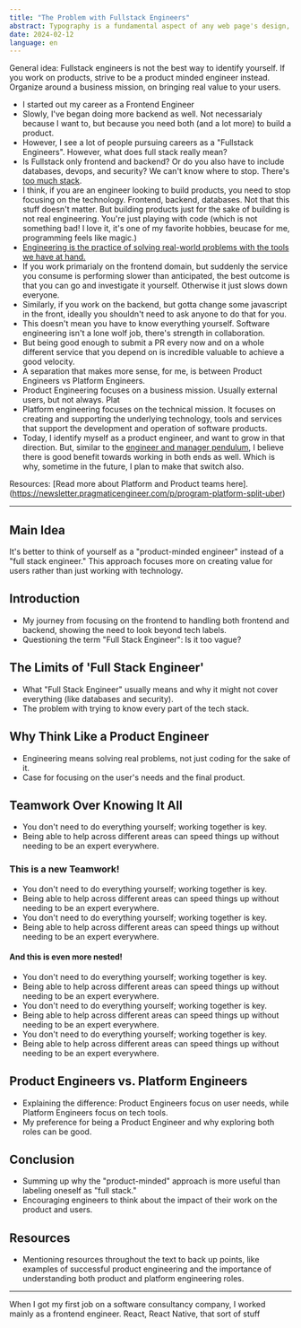 ```yaml
---
title: "The Problem with Fullstack Engineers"
abstract: Typography is a fundamental aspect of any web page's design, shaping not only readability but also a site's overall personality. At the heart of this process is the CSS font-size property - a simple, yet incredibly versatile, tool that influences the visual hierarchy of our content.
date: 2024-02-12
language: en
---
```


General idea: Fullstack engineers is not the best way to identify yourself. If you work on products, strive to be a product minded engineer instead. Organize around a business mission, on bringing real value to your users.

- I started out my career as a Frontend Engineer
- Slowly, I've began doing more backend as well. Not necessarialy because I want to, but because you need both (and a lot more) to build a product.
- However, I see a lot of people pursuing careers as a "Fullstack Engineers". However, what does full stack really mean?
- Is Fullstack only frontend and backend? Or do you also have to include databases, devops, and security? We can't know where to stop. There's [too much stack](https://twitter.com/mipsytipsy/status/1659610352588562433).
- I think, if you are an engineer looking to build products, you need to stop focusing on the technology. Frontend, backend, databases. Not that this stuff doesn't matter. But building products just for the sake of building is not real engineering. You're just playing with code (which is not something bad! I love it, it's one of my favorite hobbies, beucase for me, programming feels like magic.)
- [Engineering is the practice of solving real-world problems with the tools we have at hand.](https://en.wikipedia.org/wiki/Engineering)
- If you work primarialy on the frontend domain, but suddenly the service you consume is performing slower than anticipated, the best outcome is that you can go and investigate it yourself. Otherwise it just slows down everyone.
- Similarly, if you work on the backend, but gotta change some javascript in the front, ideally you shouldn't need to ask anyone to do that for you.
- This doesn't mean you have to know everything yourself. Software engineering isn't a lone wolf job, there's strength in collaboration.
- But being good enough to submit a PR every now and on a whole different service that you depend on is incredible valuable to achieve a good velocity.
- A separation that makes more sense, for me, is between Product Engineers vs Platform Engineers.
- Product Engineering focuses on a business mission. Usually external users, but not always. Plat
- Platform engineering focuses on the technical mission. It focuses on creating and supporting the underlying technology, tools and services that support the development and operation of software products.
- Today, I identify myself as a product engineer, and want to grow in that direction. But, similar to the [engineer and manager pendulum](https://charity.wtf/2017/05/11/the-engineer-manager-pendulum/), I believe there is good benefit towards working in both ends as well. Which is why, sometime in the future, I plan to make that switch also.

Resources:
[Read more about Platform and Product teams here].(https://newsletter.pragmaticengineer.com/p/program-platform-split-uber)

---

## Main Idea
It's better to think of yourself as a "product-minded engineer" instead of a "full stack engineer." This approach focuses more on creating value for users rather than just working with technology.

## Introduction
- My journey from focusing on the frontend to handling both frontend and backend, showing the need to look beyond tech labels.
- Questioning the term "Full Stack Engineer": Is it too vague?

## The Limits of 'Full Stack Engineer'
- What "Full Stack Engineer" usually means and why it might not cover everything (like databases and security).
- The problem with trying to know every part of the tech stack.

## Why Think Like a Product Engineer
- Engineering means solving real problems, not just coding for the sake of it.
- Case for focusing on the user's needs and the final product.

## Teamwork Over Knowing It All
- You don't need to do everything yourself; working together is key.
- Being able to help across different areas can speed things up without needing to be an expert everywhere.

### This is a new Teamwork!
- You don't need to do everything yourself; working together is key.
- Being able to help across different areas can speed things up without needing to be an expert everywhere.
- You don't need to do everything yourself; working together is key.
- Being able to help across different areas can speed things up without needing to be an expert everywhere.

#### And this is even more nested!
- You don't need to do everything yourself; working together is key.
- Being able to help across different areas can speed things up without needing to be an expert everywhere.
- You don't need to do everything yourself; working together is key.
- Being able to help across different areas can speed things up without needing to be an expert everywhere.
- You don't need to do everything yourself; working together is key.
- Being able to help across different areas can speed things up without needing to be an expert everywhere.


## Product Engineers vs. Platform Engineers
- Explaining the difference: Product Engineers focus on user needs, while Platform Engineers focus on tech tools.
- My preference for being a Product Engineer and why exploring both roles can be good.

## Conclusion
- Summing up why the "product-minded" approach is more useful than labeling oneself as "full stack."
- Encouraging engineers to think about the impact of their work on the product and users.

## Resources
- Mentioning resources throughout the text to back up points, like examples of successful product engineering and the importance of understanding both product and platform engineering roles.

---

When I got my first job on a software consultancy company, I worked mainly as a frontend engineer. React, React Native, that sort of stuff
